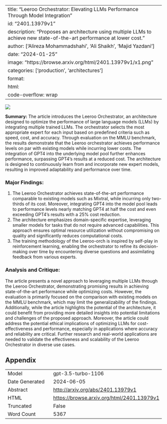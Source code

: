 
---
title: "Leeroo Orchestrator: Elevating LLMs Performance Through Model Integration"
id: "2401.13979v1"
description: "Proposes an architecture using multiple LLMs to achieve new state-of-the-art performance at lower cost."
author: ['Alireza Mohammadshahi', 'Ali Shaikh', 'Majid Yazdani']
date: "2024-01-25"
image: "https://browse.arxiv.org/html/2401.13979v1/x1.png"
categories: ['production', 'architectures']
format:
  html:
    code-overflow: wrap
---

![](https://browse.arxiv.org/html/2401.13979v1/x1.png)

**Summary:**
The article introduces the Leeroo Orchestrator, an architecture designed to optimize the performance of large language models (LLMs) by integrating multiple trained LLMs. The orchestrator selects the most appropriate expert for each input based on predefined criteria such as speed, cost, and accuracy. Through evaluation on the MMLU benchmark, the results demonstrate that the Leeroo orchestrator achieves performance levels on par with existing models while incurring lower costs. The integration of GPT4 into the underlying model pool further enhances performance, surpassing GPT4's results at a reduced cost. The architecture is designed to continuously learn from and incorporate new expert models, resulting in improved adaptability and performance over time.

### Major Findings:
1. The Leeroo Orchestrator achieves state-of-the-art performance comparable to existing models such as Mixtral, while incurring only two-thirds of its cost. Moreover, integrating GPT4 into the model pool leads to performance levels nearly matching GPT4 at half the cost and even exceeding GPT4's results with a 25% cost reduction.
2. The architecture emphasizes domain-specific expertise, leveraging smaller models for tasks that do not require advanced capabilities. This approach ensures optimal resource utilization without compromising on quality and significantly reduces computational costs.
3. The training methodology of the Leeroo-orch is inspired by self-play in reinforcement learning, enabling the orchestrator to refine its decision-making over time by encountering diverse questions and assimilating feedback from various experts.

### Analysis and Critique:
The article presents a novel approach to leveraging multiple LLMs through the Leeroo Orchestrator, demonstrating promising results in achieving state-of-the-art performance while optimizing costs. However, the evaluation is primarily focused on the comparison with existing models on the MMLU benchmark, which may limit the generalizability of the findings. Additionally, while the article highlights the potential of the architecture, it could benefit from providing more detailed insights into potential limitations and challenges of the proposed approach. Moreover, the article could address the potential ethical implications of optimizing LLMs for cost-effectiveness and performance, especially in applications where accuracy and reliability are critical. Further research and real-world applications are needed to validate the effectiveness and scalability of the Leeroo Orchestrator in diverse use cases.

## Appendix

|          |          |
|----------|----------|
| Model     | gpt-3.5-turbo-1106       |
| Date Generated     | 2024-06-05       |
| Abstract | [http://arxiv.org/abs/2401.13979v1](http://arxiv.org/abs/2401.13979v1)        |
| HTML     | [https://browse.arxiv.org/html/2401.13979v1](https://browse.arxiv.org/html/2401.13979v1)       |
| Truncated       | False       |
| Word Count       | 5367       |